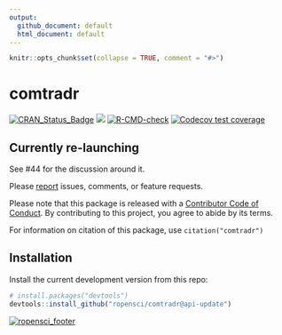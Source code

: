 ```yaml
---
output:
  github_document: default
  html_document: default
---
```


<!-- README.md is generated from README.Rmd. Please edit that file -->

```r
knitr::opts_chunk$set(collapse = TRUE, comment = "#>")
```

comtradr
=======
<!-- badges: start -->
<!-- [![Travis-CI Build Status](https://travis-ci.org/ropensci/comtradr.svg?branch=master)](https://travis-ci.org/ropensci/comtradr) -->
<!-- [![AppVeyor Build Status](https://ci.appveyor.com/api/projects/status/github/ropensci/comtradr?branch=master&svg=true)](https://ci.appveyor.com/project/ropensci/comtradr) -->
[![CRAN_Status_Badge](https://www.r-pkg.org/badges/version/comtradr)](https://cran.r-project.org/package=comtradr)
[![](https://badges.ropensci.org/141_status.svg)](https://github.com/ropensci/software-review/issues/141)
[![R-CMD-check](https://github.com/ropensci/comtradr/actions/workflows/R-CMD-check.yaml/badge.svg)](https://github.com/ropensci/comtradr/actions/workflows/R-CMD-check.yaml)
[![Codecov test coverage](https://codecov.io/gh/ropensci/comtradr/branch/master/graph/badge.svg)](https://app.codecov.io/gh/ropensci/comtradr?branch=api-update)
<!-- badges: end -->

<!-- R package for interacting with the [UN Comtrade Database](https://comtrade.un.org/data/) public API. UN Comtrade provides historical data on the weights and value of  -->
<!-- specific goods shipped between countries, more info can be found [here](https://comtrade.un.org/). Full API documentation can be found  -->
<!-- [here](https://comtrade.un.org/data/doc/api/). -->


## Currently re-launching 

See #44 for the discussion around it. 

Please [report](https://github.com/ropensci/comtradr/issues) issues, comments, or feature requests.

Please note that this package is released with a [Contributor Code of Conduct](https://ropensci.org/code-of-conduct/). By contributing to this project, you agree to abide by its terms.

For information on citation of this package, use `citation("comtradr")`

## Installation

<!-- Install from CRAN: -->
<!-- ```{r eval=FALSE} -->
<!-- install.packages("comtradr") -->
<!-- ``` -->

Install the current development version from this repo:
```r
# install.packages("devtools")
devtools::install_github("ropensci/comtradr@api-update")
```

<!-- ## Example Usage -->

<!-- **Example 1**: Return all exports from China to South Korea, United States and Mexico, for all years -->

<!-- ```{r, eval = F} -->
<!-- library(comtradr) -->

<!-- # Country names passed to the API query function must be spelled as they appear  -->
<!-- # in the Comtrade DB. Use "ct_country_lookup" to query the country DB and  -->
<!-- #return the exact spelling of specific countries. -->
<!-- ct_country_lookup("korea") -->

<!-- # Since we want South Korea, we'll use "Rep. of Korea" within the API query. -->
<!-- example1 <- ct_search(reporters = "China",  -->
<!--                       partners = c("Rep. of Korea", "USA", "Mexico"),  -->
<!--                       trade_direction = "exports") -->

<!-- # Inspect the return data -->
<!-- str(example1) -->
<!-- ``` -->

<!-- **Example 2**: Return all exports related to shrimp from Thailand to all other countries, for years 2007 thru 2011 -->

<!-- ```{r, eval = F} -->
<!-- library(comtradr) -->

<!-- # Fetch all shrimp related commodity codes from the Comtrade commodities DB.  -->
<!-- # This vector of codes will get passed to the API query. -->
<!-- shrimp_codes <- ct_commodity_lookup("shrimp", return_code = TRUE, return_char = TRUE) -->

<!-- # API query. -->
<!-- example2 <- ct_search(reporters = "Thailand",  -->
<!--                       partners = "All",  -->
<!--                       trade_direction = "exports",  -->
<!--                       start_date = 2007,  -->
<!--                       end_date = 2011,  -->
<!--                       commod_codes = shrimp_codes) -->

<!-- # Inspect the output -->
<!-- str(example2) -->
<!-- ``` -->

[![ropensci_footer](https://ropensci.org/public_images/ropensci_footer.png)](https://ropensci.org)
